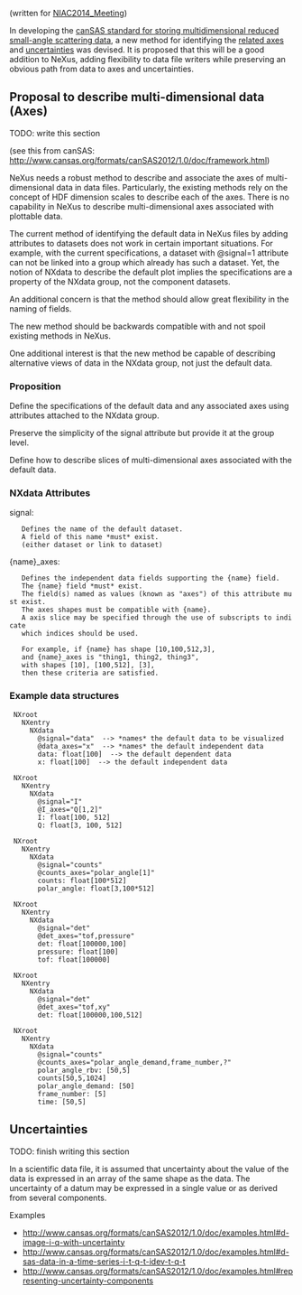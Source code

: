 (written for [[NIAC2014_Meeting]])

In developing the [http://www.cansas.org/formats/canSAS2012/1.0/doc/ canSAS standard for storing multidimensional reduced small-angle scattering data], a new method for identifying the [http://www.cansas.org/formats/canSAS2012/1.0/doc/implementation.html#algorithm-to-identify-values-given-a-set-of-indices-on-the-i-data related axes] and [http://www.cansas.org/formats/canSAS2012/1.0/doc/framework.html#index-5 uncertainties] was devised.  It is proposed that this will be a good addition to NeXus, adding flexibility to data file writers while preserving an obvious path from data to axes and uncertainties.

== Proposal to describe multi-dimensional data (Axes) ==

TODO: write this section

(see this from canSAS: http://www.cansas.org/formats/canSAS2012/1.0/doc/framework.html)

NeXus needs a robust method to describe and associate the axes of multi-dimensional
data in data files.  Particularly, the existing methods rely on the concept of
HDF dimension scales to describe each of the axes.  There is no capability in
NeXus to describe multi-dimensional axes associated with plottable data.

The current method of identifying the default data in NeXus files by adding
attributes to datasets does not work in certain important situations.
For example, with the current specifications, a dataset with @signal=1 attribute
can not be linked into a group which already has such a dataset.  Yet, the notion of
NXdata to describe the default plot implies the specifications are a property
of the NXdata group, not the component datasets.

An additional concern is that the method should allow great flexibility in the
naming of fields.

The new method should be backwards compatible with and not spoil existing
methods in NeXus.

One additional interest is that the new method be capable of describing
alternative views of data in the NXdata group, not just the default data.

=== Proposition ===

Define the specifications of the default data and any associated axes
using attributes attached to the NXdata group.

Preserve the simplicity of the signal attribute but provide it at the group level.

Define how to describe slices of multi-dimensional axes associated with the
default data.

=== NXdata Attributes ===

signal: 
	Defines the name of the default dataset.
	A field of this name *must* exist.
	(either dataset or link to dataset)

{name}_axes: 
	Defines the independent data fields supporting the {name} field.
	The {name} field *must* exist.
	The field(s) named as values (known as "axes") of this attribute must exist.
	The axes shapes must be compatible with {name}.
	A axis slice may be specified through the use of subscripts to indicate
	which indices should be used.
	
	For example, if {name} has shape [10,100,512,3],
	and {name}_axes is "thing1, thing2, thing3",
	with shapes [10], [100,512], [3],
	then these criteria are satisfied.

=== Example data structures ===
  
  NXroot
    NXentry
      NXdata
        @signal="data"  --> *names* the default data to be visualized
        @data_axes="x"  --> *names* the default independent data
        data: float[100]  --> the default dependent data
        x: float[100]  --> the default independent data

  NXroot
    NXentry
      NXdata
        @signal="I"
        @I_axes="Q[1,2]"
        I: float[100, 512]
        Q: float[3, 100, 512]

  NXroot
    NXentry
      NXdata
        @signal="counts"
        @counts_axes="polar_angle[1]"
        counts: float[100*512]
        polar_angle: float[3,100*512]

  NXroot
    NXentry
      NXdata
        @signal="det"
        @det_axes="tof,pressure"
        det: float[100000,100]
        pressure: float[100]
        tof: float[100000]

  NXroot
    NXentry
      NXdata
        @signal="det"
        @det_axes="tof,xy"
        det: float[100000,100,512]

  NXroot
    NXentry
      NXdata
        @signal="counts"
        @counts_axes="polar_angle_demand,frame_number,?"
        polar_angle_rbv: [50,5]
        counts[50,5,1024]
        polar_angle_demand: [50]
        frame_number: [5]
        time: [50,5]

== Uncertainties ==

TODO: finish writing this section

In a scientific data file, it is assumed that uncertainty about the value of the data is expressed in an array of the same shape as the data.  The uncertainty of a datum may be expressed in a single value or as derived from several components.

Examples
* http://www.cansas.org/formats/canSAS2012/1.0/doc/examples.html#d-image-i-q-with-uncertainty
* http://www.cansas.org/formats/canSAS2012/1.0/doc/examples.html#d-sas-data-in-a-time-series-i-t-q-t-idev-t-q-t
* http://www.cansas.org/formats/canSAS2012/1.0/doc/examples.html#representing-uncertainty-components